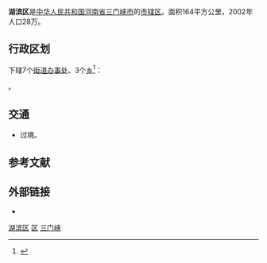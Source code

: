 {{Infobox China County
| county  = 湖滨区
| Photo = 
| Photoname=
| map = 
| map size = 
| mapofstate=
| Pinyin   = 
| Belong = [[河南省|河南省]][[三门峡市|三门峡市]]
| Types= [[市辖区|市辖区]]
| founded = 
| admincode= 411202
| seat = 
| officerTitle= 区长
| officer= 
| division =
| town=
| township=3
| subdistrict=7
| post code = 
| phone code = 398
| coordinate = 
| area = 164
| area land =  
| area water =  
| census yr = 2002年
| pop = 28万人
| density = 
| GDP = 
| web = 
}}
'''湖滨区'''是[[中华人民共和国|中华人民共和国]][[河南省|河南省]][[三门峡市|三门峡市]]的[[市辖区|市辖区]]。面积164平方公里，2002年人口28万。

== 行政区划 ==
{{PAGENAMEBASE}}下辖7个[[街道办事处|街道办事处]]、3个[[乡_(中华人民共和国)|乡]]<ref>{{PRC admin/ref sgc|41/12/02}}</ref>：

{{PRC admin/children|41/12/02}}。

== 交通 ==
* {{中国国道名|310}}过境。

== 参考文献 ==
{{reflist}}

== 外部链接 ==
* {{Official website|http://hubin.smx.gov.cn/|name=湖滨区人民政府}}

{{Henan-stub}}
{{湖滨区行政区划}}
{{三门峡市行政区划}}
{{河南行政区划}}

[[category:湖滨区|]]
[[category:三门峡区县市|区]]
[[category:河南市辖区|三门峡]]